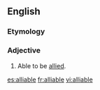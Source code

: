 ==English==

===Etymology===
{{suffix|ally|able|lang=en}}

===Adjective===
{{en-adj}}
# Able to be [[allied]].

[[es:alliable]]
[[fr:alliable]]
[[vi:alliable]]